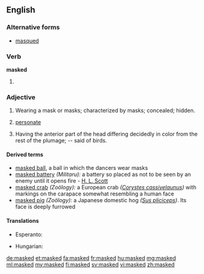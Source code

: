 ==English==

===Alternative forms===
* [[masqued]] {{qualifier|archaic}}

===Verb===
'''masked'''

# {{en-past of|mask}}

===Adjective===
{{en-adj}}

# Wearing a mask or masks; characterized by masks; concealed; hidden.
# {{context|botany|lang=en}} [[personate]]
# {{context|zoology|lang=en}} Having the anterior part of the head differing decidedly in color from the rest of the plumage; -- said of birds.

====Derived terms====
{{rfc|move to own entry or delete}}
* [[masked ball]], a ball in which the dancers wear masks
* [[masked battery]] ''(Militaru):'' a battery so placed as not to be seen by an enemy until it opens fire - [[H. L. Scott]]
* [[masked crab]] ''(Zoölogy):'' a European crab ''([[Corystes cassivelaunus]])'' with markings on the carapace somewhat resembling a human face
* [[masked pig]] ''(Zoölogy):'' a Japanese domestic hog ''([[Sus pliciceps]])''. Its face is deeply furrowed

====Translations====
{{trans-top|wearing a mask or masks}}
* Esperanto: {{t-|eo|maskita}}
{{trans-mid}}
* Hungarian: {{t+|hu|álarcos}}
{{trans-bottom}}

[[de:masked]]
[[et:masked]]
[[fa:masked]]
[[fr:masked]]
[[hu:masked]]
[[mg:masked]]
[[ml:masked]]
[[my:masked]]
[[fi:masked]]
[[sv:masked]]
[[vi:masked]]
[[zh:masked]]